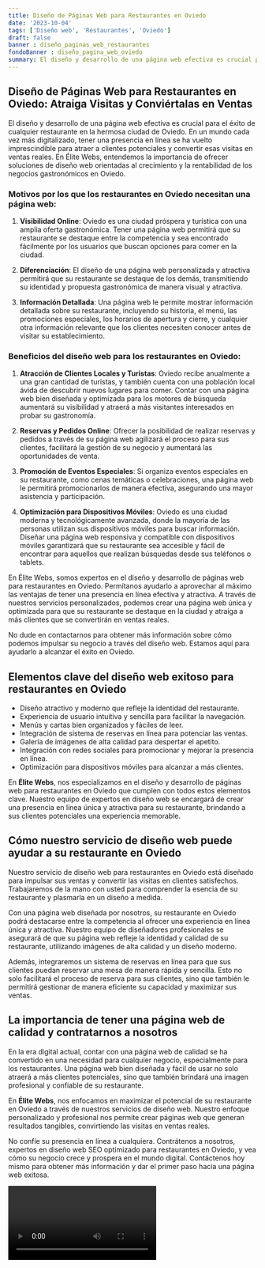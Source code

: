 ```yaml
---
title: Diseño de Páginas Web para Restaurantes en Oviedo
date: '2023-10-04'
tags: ['Diseño web', 'Restaurantes', 'Oviedo']
draft: false
banner : diseño_paginas_web_restaurantes
fondoBanner : diseño_pagina_web_oviedo
summary: El diseño y desarrollo de una página web efectiva es crucial para el éxito de cualquier restaurante en la hermosa ciudad de Oviedo. En un mundo cada vez más digitalizado, tener una presencia en línea se ha vuelto imprescindible para atraer a clientes potenciales y convertir esas visitas en ventas reales. En Élite Webs, entendemos la importancia de ofrecer soluciones de diseño web orientadas al crecimiento y la rentabilidad de los negocios gastronómicos en Oviedo.
---
```


## Diseño de Páginas Web para Restaurantes en Oviedo: Atraiga Visitas y Conviértalas en Ventas

El diseño y desarrollo de una página web efectiva es crucial para el éxito de cualquier restaurante en la hermosa ciudad de Oviedo. En un mundo cada vez más digitalizado, tener una presencia en línea se ha vuelto imprescindible para atraer a clientes potenciales y convertir esas visitas en ventas reales. En Élite Webs, entendemos la importancia de ofrecer soluciones de diseño web orientadas al crecimiento y la rentabilidad de los negocios gastronómicos en Oviedo.

### Motivos por los que los restaurantes en Oviedo necesitan una página web:

1. **Visibilidad Online**: Oviedo es una ciudad próspera y turística con una amplia oferta gastronómica. Tener una página web permitirá que su restaurante se destaque entre la competencia y sea encontrado fácilmente por los usuarios que buscan opciones para comer en la ciudad.

2. **Diferenciación**: El diseño de una página web personalizada y atractiva permitirá que su restaurante se destaque de los demás, transmitiendo su identidad y propuesta gastronómica de manera visual y atractiva.

3. **Información Detallada**: Una página web le permite mostrar información detallada sobre su restaurante, incluyendo su historia, el menú, las promociones especiales, los horarios de apertura y cierre, y cualquier otra información relevante que los clientes necesiten conocer antes de visitar su establecimiento.

### Beneficios del diseño web para los restaurantes en Oviedo:

1. **Atracción de Clientes Locales y Turistas**: Oviedo recibe anualmente a una gran cantidad de turistas, y también cuenta con una población local ávida de descubrir nuevos lugares para comer. Contar con una página web bien diseñada y optimizada para los motores de búsqueda aumentará su visibilidad y atraerá a más visitantes interesados en probar su gastronomía.

2. **Reservas y Pedidos Online**: Ofrecer la posibilidad de realizar reservas y pedidos a través de su página web agilizará el proceso para sus clientes, facilitará la gestión de su negocio y aumentará las oportunidades de venta.

3. **Promoción de Eventos Especiales**: Si organiza eventos especiales en su restaurante, como cenas temáticas o celebraciones, una página web le permitirá promocionarlos de manera efectiva, asegurando una mayor asistencia y participación.

4. **Optimización para Dispositivos Móviles**: Oviedo es una ciudad moderna y tecnológicamente avanzada, donde la mayoría de las personas utilizan sus dispositivos móviles para buscar información. Diseñar una página web responsiva y compatible con dispositivos móviles garantizará que su restaurante sea accesible y fácil de encontrar para aquellos que realizan búsquedas desde sus teléfonos o tablets.

En Élite Webs, somos expertos en el diseño y desarrollo de páginas web para restaurantes en Oviedo. Permítanos ayudarlo a aprovechar al máximo las ventajas de tener una presencia en línea efectiva y atractiva. A través de nuestros servicios personalizados, podemos crear una página web única y optimizada para que su restaurante se destaque en la ciudad y atraiga a más clientes que se convertirán en ventas reales.

No dude en contactarnos para obtener más información sobre cómo podemos impulsar su negocio a través del diseño web. Estamos aquí para ayudarlo a alcanzar el éxito en Oviedo.

<GifSeo />

<Cta />

## Elementos clave del diseño web exitoso para restaurantes en Oviedo

- Diseño atractivo y moderno que refleje la identidad del restaurante.
- Experiencia de usuario intuitiva y sencilla para facilitar la navegación.
- Menús y cartas bien organizados y fáciles de leer.
- Integración de sistema de reservas en línea para potenciar las ventas.
- Galería de imágenes de alta calidad para despertar el apetito.
- Integración con redes sociales para promocionar y mejorar la presencia en línea.
- Optimización para dispositivos móviles para alcanzar a más clientes.

En **Élite Webs**, nos especializamos en el diseño y desarrollo de páginas web para restaurantes en Oviedo que cumplen con todos estos elementos clave. Nuestro equipo de expertos en diseño web se encargará de crear una presencia en línea única y atractiva para su restaurante, brindando a sus clientes potenciales una experiencia memorable.

## Cómo nuestro servicio de diseño web puede ayudar a su restaurante en Oviedo

Nuestro servicio de diseño web para restaurantes en Oviedo está diseñado para impulsar sus ventas y convertir las visitas en clientes satisfechos. Trabajaremos de la mano con usted para comprender la esencia de su restaurante y plasmarla en un diseño a medida.

Con una página web diseñada por nosotros, su restaurante en Oviedo podrá destacarse entre la competencia al ofrecer una experiencia en línea única y atractiva. Nuestro equipo de diseñadores profesionales se asegurará de que su página web refleje la identidad y calidad de su restaurante, utilizando imágenes de alta calidad y un diseño moderno.

Además, integraremos un sistema de reservas en línea para que sus clientes puedan reservar una mesa de manera rápida y sencilla. Esto no solo facilitará el proceso de reserva para sus clientes, sino que también le permitirá gestionar de manera eficiente su capacidad y maximizar sus ventas.

## La importancia de tener una página web de calidad y contratarnos a nosotros

En la era digital actual, contar con una página web de calidad se ha convertido en una necesidad para cualquier negocio, especialmente para los restaurantes. Una página web bien diseñada y fácil de usar no solo atraerá a más clientes potenciales, sino que también brindará una imagen profesional y confiable de su restaurante.

En **Élite Webs**, nos enfocamos en maximizar el potencial de su restaurante en Oviedo a través de nuestros servicios de diseño web. Nuestro enfoque personalizado y profesional nos permite crear páginas web que generan resultados tangibles, convirtiendo las visitas en ventas reales.

No confíe su presencia en línea a cualquiera. Contrátenos a nosotros, expertos en diseño web SEO optimizado para restaurantes en Oviedo, y vea cómo su negocio crece y prospera en el mundo digital. Contáctenos hoy mismo para obtener más información y dar el primer paso hacia una página web exitosa.

<Video />

<CtaBot job='Restaurantes' city='Oviedo'/>

<Gmaps query='Oviedo+españa+maps' />